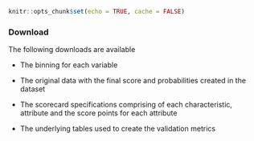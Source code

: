 ```r
knitr::opts_chunk$set(echo = TRUE, cache = FALSE)
```

### Download

The following downloads are available

* The binning for each variable

* The original data with the final score and probabilities created in the dataset

* The scorecard specifications comprising of each characteristic, attribute and the score points for each attribute

* The underlying tables used to create the validation metrics

